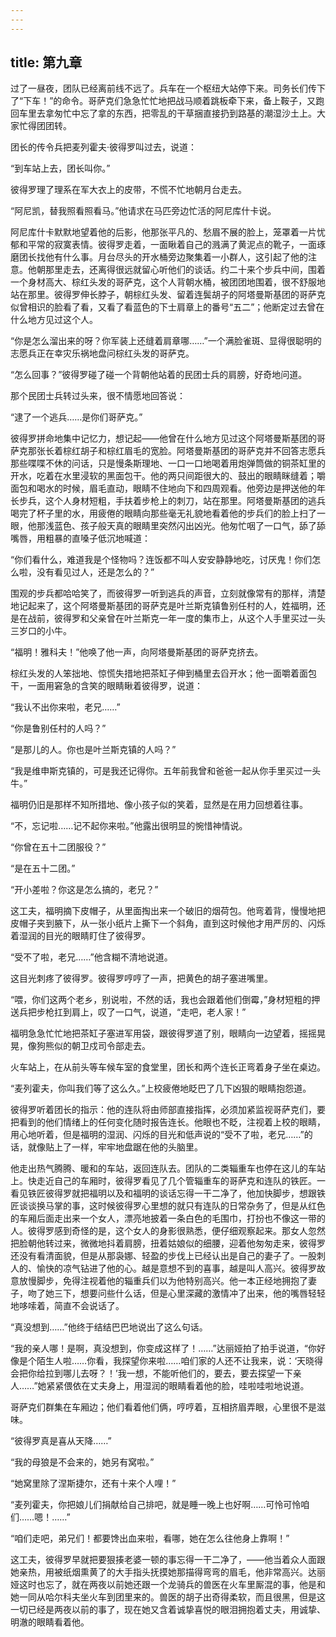 ```yaml
---
---
---
```

title: 第九章
---




过了一昼夜，团队已经离前线不远了。兵车在一个枢纽大站停下来。司务长们传下了“下车！”的命令。哥萨克们急急忙忙地把战马顺着跳板牵下来，备上鞍子，又跑回车里去拿匆忙中忘了拿的东西，把零乱的干草捆直接扔到路基的潮湿沙土上。大家忙得团团转。

团长的传令兵把麦列霍夫·彼得罗叫过去，说道：

“到车站上去，团长叫你。”

彼得罗理了理系在军大衣上的皮带，不慌不忙地朝月台走去。

“阿尼凯，替我照看照看马。”他请求在马匹旁边忙活的阿尼库什卡说。

阿尼库什卡默默地望着他的后影，他那张平凡的、愁眉不展的脸上，笼罩着一片忧郁和平常的寂寞表情。彼得罗走着，一面瞅着自己的溅满了黄泥点的靴子，一面琢磨团长找他有什么事。月台尽头的开水桶旁边聚集着一小群人，这引起了他的注意。他朝那里走去，还离得很远就留心听他们的谈话。约二十来个步兵中间，围着一个身材高大、棕红头发的哥萨克，这个人背朝水桶，被团团地围着，很不舒服地站在那里。彼得罗伸长脖子，朝棕红头发、留着连鬓胡子的阿塔曼斯基团的哥萨克似曾相识的脸看了看，又看了看蓝色的下士肩章上的番号“五二”；他断定过去曾在什么地方见过这个人。

“你是怎么溜出来的呀？你军装上还缝着肩章哪……”一个满脸雀斑、显得很聪明的志愿兵正在幸灾乐祸地盘问棕红头发的哥萨克。

“怎么回事？”彼得罗碰了碰一个背朝他站着的民团士兵的肩膀，好奇地问道。

那个民团士兵转过头来，很不情愿地回答说：

“逮了一个逃兵……是你们哥萨克。”

彼得罗拼命地集中记忆力，想记起——他曾在什么地方见过这个阿塔曼斯基团的哥萨克那张长着棕红胡子和棕红眉毛的宽脸。阿塔曼斯基团的哥萨克并不回答志愿兵那些喋喋不休的问话，只是慢条斯理地、一口一口地喝着用炮弹筒做的铜茶缸里的开水，吃着在水里浸软的黑面包干。他的两只间距很大的、鼓出的眼睛眯缝着；嚼面包和喝水的时候，眉毛直动，眼睛不住地向下和四周观看。他旁边是押送他的年长步兵，这个人身材短粗，手扶着步枪上的刺刀，站在那里。阿塔曼斯基团的逃兵喝完了杯子里的水，用疲倦的眼睛向那些毫无礼貌地看着他的步兵们的脸上扫了一眼，他那浅蓝色、孩子般天真的眼睛里突然闪出凶光。他匆忙咽了一口气，舔了舔嘴唇，用粗暴的直嗓子低沉地喊道：

“你们看什么，难道我是个怪物吗？连饭都不叫人安安静静地吃，讨厌鬼！你们怎么啦，没有看见过人，还是怎么的？”

围观的步兵都哈哈笑了，而彼得罗一听到逃兵的声音，立刻就像常有的那样，清楚地记起来了，这个阿塔曼斯基团的哥萨克是叶兰斯克镇鲁别任村的人，姓福明，还是在战前，彼得罗和父亲曾在叶兰斯克一年一度的集市上，从这个人手里买过一头三岁口的小牛。

“福明！雅科夫！”他唤了他一声，向阿塔曼斯基团的哥萨克挤去。

棕红头发的人笨拙地、惊慌失措地把茶缸子伸到桶里去舀开水；他一面嚼着面包干，一面用窘急的含笑的眼睛瞅着彼得罗，说道：

“我认不出你来啦，老兄……”

“你是鲁别任村的人吗？”

“是那儿的人。你也是叶兰斯克镇的人吗？”

“我是维申斯克镇的，可是我还记得你。五年前我曾和爸爸一起从你手里买过一头牛。”

福明仍旧是那样不知所措地、像小孩子似的笑着，显然是在用力回想着往事。

“不，忘记啦……记不起你来啦。”他露出很明显的惋惜神情说。

“你曾在五十二团服役？”

“是在五十二团。”

“开小差啦？你这是怎么搞的，老兄？”

这工夫，福明摘下皮帽子，从里面掏出来一个破旧的烟荷包。他弯着背，慢慢地把皮帽子夹到腋下，从一张小纸片上撕下一个斜角，直到这时候他才用严厉的、闪烁着湿润的目光的眼睛盯住了彼得罗。

“受不了啦，老兄……”他含糊不清地说道。

这目光刺疼了彼得罗。彼得罗哼哼了一声，把黄色的胡子塞进嘴里。

“喂，你们这两个老乡，别说啦，不然的话，我也会跟着他们倒霉，”身材短粗的押送兵把步枪扛到肩上，叹了一口气，说道，“走吧，老人家！”

福明急急忙忙地把茶缸子塞进军用袋，跟彼得罗道了别，眼睛向一边望着，摇摇晃晃，像狗熊似的朝卫戍司令部走去。

火车站上，在从前头等车候车室的食堂里，团长和两个连长正弯着身子坐在桌边。

“麦列霍夫，你叫我们等了这么久。”上校疲倦地眨巴了几下凶狠的眼睛抱怨道。

彼得罗听着团长的指示：他的连队将由师部直接指挥，必须加紧监视哥萨克们，要把看到的他们情绪上的任何变化随时报告连长。他眼也不眨，注视着上校的眼睛，用心地听着，但是福明的湿润、闪烁的目光和低声说的“受不了啦，老兄……”的话，就像贴上了一样，牢牢地盘踞在他的头脑里。

他走出热气腾腾、暖和的车站，返回连队去。团队的二类辎重车也停在这儿的车站上。快走近自己的车厢时，彼得罗看见了几个管辎重车的哥萨克和连队的铁匠。一看见铁匠彼得罗就把福明以及和福明的谈话忘得一干二净了，他加快脚步，想跟铁匠谈谈换马掌的事，这时候彼得罗心里想的就只有连队的日常杂务了，但是从红色的车厢后面走出来一个女人，漂亮地披着一条白色的毛围巾，打扮也不像这一带的人。彼得罗感到奇怪的是，这个女人的身影很熟悉，便仔细观察起来。那女人忽然把脸朝他转过来，微微地抖着肩膀，扭着姑娘似的细腰，迎着他匆匆走来，彼得罗还没有看清面貌，但是从那袅娜、轻盈的步伐上已经认出是自己的妻子了。一股刺人的、愉快的凉气钻进了他的心。越是意想不到的喜事，越是叫人高兴。彼得罗故意放慢脚步，免得注视着他的辎重兵们以为他特别高兴。他一本正经地拥抱了妻子，吻了她三下，想要问些什么话，但是心里深藏的激情冲了出来，他的嘴唇轻轻地哆嗦着，简直不会说话了。

“真没想到……”他终于结结巴巴地说出了这么句话。

“我的亲人哪！是啊，真没想到，你变成这样了！……”达丽娅拍了拍手说道，“你好像是个陌生人啦……你看，我探望你来啦……咱们家的人还不让我来，说：‘天晓得会把你给拉到哪儿去呀？！’我一想，不能听他们的，要去，要去探望一下亲人……”她紧紧偎依在丈夫身上，用湿润的眼睛看着他的脸，哇啦哇啦地说道。

哥萨克们群集在车厢边；他们看着他们俩，哼哼着，互相挤眉弄眼，心里很不是滋味。

“彼得罗真是喜从天降……”

“我的母狼是不会来的，她另有窝啦。”

“她窝里除了涅斯捷尔，还有十来个人哩！”

“麦列霍夫，你把娘儿们捐献给自己排吧，就是睡一晚上也好啊……可怜可怜咱们……嗯！……”

“咱们走吧，弟兄们！都要馋出血来啦，看哪，她在怎么往他身上靠啊！”

这工夫，彼得罗早就把要狠揍老婆一顿的事忘得一干二净了，——他当着众人面跟她亲热，用被纸烟熏黄了的大手指头抚摸她那描得弯弯的眉毛，他非常高兴。达丽娅这时也忘了，就在两夜以前她还跟一个龙骑兵的兽医在火车里厮混的事，他是和她一同从哈尔科夫坐火车到团里来的。兽医的胡子出奇得柔软，而且很黑，但是这一切已经是两夜以前的事了，现在她又含着诚挚喜悦的眼泪拥抱着丈夫，用诚挚、明澈的眼睛看着他。